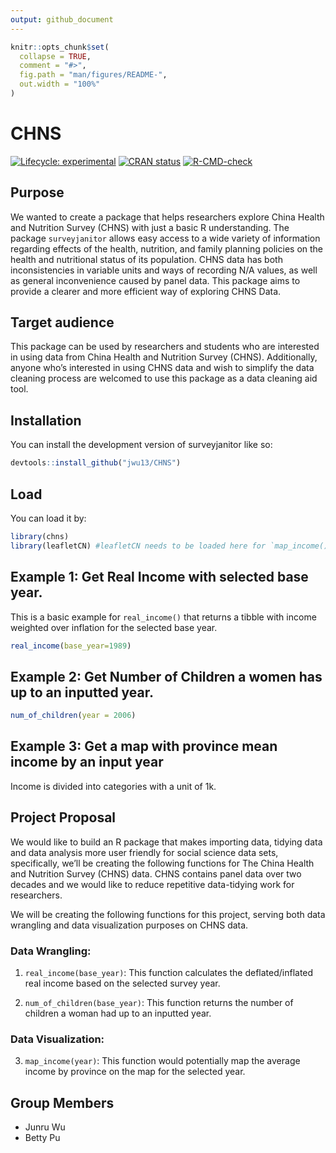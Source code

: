```yaml
---
output: github_document
---
```


<!-- README.md is generated from README.Rmd. Please edit that file -->

```r
knitr::opts_chunk$set(
  collapse = TRUE,
  comment = "#>",
  fig.path = "man/figures/README-",
  out.width = "100%"
)
```

# CHNS

<!-- badges: start -->
[![Lifecycle: experimental](https://img.shields.io/badge/lifecycle-experimental-orange.svg)](https://lifecycle.r-lib.org/articles/stages.html#experimental)
[![CRAN status](https://www.r-pkg.org/badges/version/surveyjanitor)](https://CRAN.R-project.org/package=surveyjanitor)
[![R-CMD-check](https://github.com/jwu13/CHNS/actions/workflows/R-CMD-check.yaml/badge.svg)](https://github.com/jwu13/CHNS/actions/workflows/R-CMD-check.yaml)
<!-- badges: end -->


## Purpose

We wanted to create a package that helps researchers explore China Health and Nutrition Survey (CHNS) with just a basic R understanding. The package `surveyjanitor` allows easy access to a wide variety of information regarding effects of the health, nutrition, and family planning policies on the health and nutritional status of its population. CHNS data has both inconsistencies in variable units and ways of recording N/A values, as well as general inconvenience caused by panel data. This package aims to provide a clearer and more efficient way of exploring CHNS Data.

## Target audience

This package can be used by researchers and students who are interested in using data from China Health and Nutrition Survey (CHNS). Additionally, anyone who’s interested in using CHNS data and wish to simplify the data cleaning process are welcomed to use this package as a data cleaning aid tool.


## Installation

You can install the development version of surveyjanitor like so:
```r
devtools::install_github("jwu13/CHNS")
```


## Load

You can load it by:

```r
library(chns)
library(leafletCN) #leafletCN needs to be loaded here for `map_income()` function
```

## Example 1: Get Real Income with selected base year.

This is a basic example for `real_income()` that returns a tibble with income weighted over inflation for the selected base year.
```r
real_income(base_year=1989) 
```

## Example 2: Get Number of Children a women has up to an inputted year.

```r
num_of_children(year = 2006) 
```

## Example 3: Get a map with province mean income by an input year

Income is divided into categories with a unit of 1k.


## Project Proposal

We would like to build an R package that makes importing data, tidying data and data analysis more user friendly for social science data sets, specifically, we'll be creating the following functions for The China Health and Nutrition Survey (CHNS) data. CHNS contains panel data over two decades and we would like to reduce repetitive data-tidying work for researchers.

We will be creating the following functions for this project, serving both data wrangling and data visualization purposes on CHNS data.

### Data Wrangling:
1) `real_income(base_year)`: This function calculates the deflated/inflated real income based on the selected survey year. 

2) `num_of_children(base_year)`: This function returns the number of children a woman had up to an inputted year. 

### Data Visualization:
3) `map_income(year)`: This function would potentially map the average income by province on the map for the selected year.


## Group Members 

- Junru Wu
- Betty Pu



